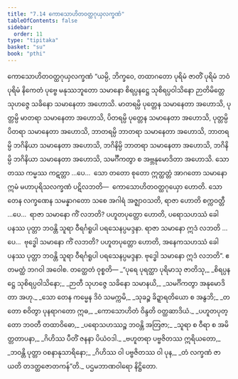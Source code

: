 ```yaml
---
title: "7.14 ကောသောဟိတဝတ္ထဂုယှလက္ခဏံ"
tableOfContents: false
sidebar:
  order: 11
type: "tipitaka"
basket: "su"
book: "pthi"
---
```



<DynamicBreadcrumb />

<Paragraph number="481" type="center" book="pthi">
<Emphasis>ကောသောဟိတဝတ္ထဂုယှလက္ခဏံ</Emphasis>
</Paragraph>

<Division number="220" book="pthi" e="ch" v="8" p="131">

<Paragraph number="482" book="pthi">
“ယမ္ပိ, ဘိက္ခဝေ, တထာဂတော ပုရိမံ ဇာတိံ ပုရိမံ ဘဝံ ပုရိမံ နိကေတံ ပုဗ္ဗေ မနုဿဘူတော သမာနော စိရပ္ပနဋ္ဌေ သုစိရပ္ပဝါသိနော ဉာတိမိတ္တေ သုဟဇ္ဇေ သခိနော သမာနေတာ အဟောသိ. မာတရမ္ပိ ပုတ္တေန သမာနေတာ အဟောသိ, ပုတ္တမ္ပိ မာတရာ သမာနေတာ အဟောသိ, ပိတရမ္ပိ ပုတ္တေန သမာနေတာ အဟောသိ, ပုတ္တမ္ပိ ပိတရာ သမာနေတာ အဟောသိ, ဘာတရမ္ပိ ဘာတရာ သမာနေတာ အဟောသိ, ဘာတရမ္ပိ ဘဂိနိယာ သမာနေတာ အဟောသိ, ဘဂိနိမ္ပိ ဘာတရာ သမာနေတာ အဟောသိ, ဘဂိနိမ္ပိ ဘဂိနိယာ သမာနေတာ အဟောသိ, သမင်္ဂီကတွာ စ အဗ္ဘနုမောဒိတာ အဟောသိ. သော တဿ ကမ္မဿ ကဋတ္တာ …ပေ…  သော တတော စုတော ဣတ္ထတ္တံ အာဂတော သမာနော ဣမံ မဟာပုရိသလက္ခဏံ ပဋိလဘတိ—  ကောသောဟိတဝတ္ထဂုယှော ဟောတိ.
</Paragraph>

<Paragraph number="483" book="pthi">
သော တေန လက္ခဏေန သမန္နာဂတော သစေ အဂါရံ အဇ္ဈာဝသတိ, ရာဇာ ဟောတိ စက္ကဝတ္တီ …ပေ…  ရာဇာ သမာနော ကိံ လဘတိ? ပဟူတပုတ္တော ဟောတိ, ပရောသဟဿံ ခေါ ပနဿ ပုတ္တာ ဘဝန္တိ သူရာ ဝီရင်္ဂရူပါ ပရသေနပ္ပမဒ္ဒနာ. ရာဇာ သမာနော ဣဒံ လဘတိ …ပေ…  ဗုဒ္ဓေါ သမာနော ကိံ လဘတိ? ပဟူတပုတ္တော ဟောတိ, အနေကသဟဿံ ခေါ ပနဿ ပုတ္တာ ဘဝန္တိ သူရာ ဝီရင်္ဂရူပါ ပရသေနပ္ပမဒ္ဒနာ. ဗုဒ္ဓေါ သမာနော ဣဒံ လဘတိ”. ဧတမတ္ထံ ဘဂဝါ အဝေါစ.
</Paragraph>

</Division>
<Division number="221" book="pthi" e="ch" v="8" p="132">

<Paragraph number="484" book="pthi">
တတ္ထေတံ ဝုစ္စတိ—
</Paragraph>

<Paragraph number="485" type="verses" book="pthi">
_“ပုရေ ပုရတ္ထာ ပုရိမာသု ဇာတိသု,_  
_စိရပ္ပနဋ္ဌေ သုစိရပ္ပဝါသိနော;_  
_ဉာတီ သုဟဇ္ဇေ သခိနော သမာနယိ,_  
_သမင်္ဂိကတွာ အနုမောဒိတာ အဟု._  

</Paragraph>

<Paragraph number="486" type="verses" book="pthi">
_သော တေန ကမ္မေန ဒိဝံ သမက္ကမိ,_  
_သုခဉ္စ ခိဍ္ဍာရတိယော စ အနွဘိ;_  
_တတော စဝိတွာ ပုနရာဂတော ဣဓ,_  
_ကောသောဟိတံ ဝိန္ဒတိ ဝတ္ထဆာဒိယံ._  

</Paragraph>

<Paragraph number="487" type="verses" book="pthi">
_ပဟူတပုတ္တော ဘဝတီ တထာဝိဓော,_  
_ပရောသဟဿဉ္စ ဘဝန္တိ အတြဇာ;_  
_သူရာ စ ဝီရာ စ အမိတ္တတာပနာ,_  
_ဂိဟိဿ ပီတိံ ဇနနာ ပိယံဝဒါ._  

</Paragraph>

<Paragraph number="488" type="verses" book="pthi">
_ဗဟူတရာ ပဗ္ဗဇိတဿ ဣရိယတော,_  
_ဘဝန္တိ ပုတ္တာ ဝစနာနုသာရိနော;_  
_ဂိဟိဿ ဝါ ပဗ္ဗဇိတဿ ဝါ ပုန,_  
_တံ လက္ခဏံ ဇာယတိ တဒတ္ထဇောတကန်”တိ._  


</Paragraph>
</Division>

<Paragraph number="489" type="center" book="pthi">
ပဌမဘာဏဝါရော နိဋ္ဌိတော.
</Paragraph>